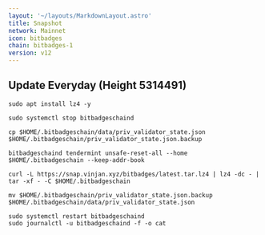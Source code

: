 ```yaml
---
layout: '~/layouts/MarkdownLayout.astro'
title: Snapshot
network: Mainnet
icon: bitbadges
chain: bitbadges-1
version: v12
---
```

Update Everyday (Height 5314491)
---
```
sudo apt install lz4 -y
````
```
sudo systemctl stop bitbadgeschaind
```
```
cp $HOME/.bitbadgeschain/data/priv_validator_state.json $HOME/.bitbadgeschain/priv_validator_state.json.backup
```
```
bitbadgeschaind tendermint unsafe-reset-all --home $HOME/.bitbadgeschain --keep-addr-book
```
```
curl -L https://snap.vinjan.xyz/bitbadges/latest.tar.lz4 | lz4 -dc - | tar -xf - -C $HOME/.bitbadgeschain
```
```
mv $HOME/.bitbadgeschain/priv_validator_state.json.backup $HOME/.bitbadgeschain/data/priv_validator_state.json
```
```
sudo systemctl restart bitbadgeschaind
sudo journalctl -u bitbadgeschaind -f -o cat
```
